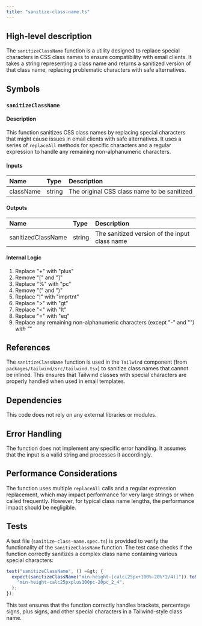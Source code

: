 ```yaml
---
title: "sanitize-class-name.ts"
---
```


## High-level description
The `sanitizeClassName` function is a utility designed to replace special characters in CSS class names to ensure compatibility with email clients. It takes a string representing a class name and returns a sanitized version of that class name, replacing problematic characters with safe alternatives.

## Symbols

### `sanitizeClassName`
#### Description
This function sanitizes CSS class names by replacing special characters that might cause issues in email clients with safe alternatives. It uses a series of `replaceAll` methods for specific characters and a regular expression to handle any remaining non-alphanumeric characters.

#### Inputs
| Name | Type | Description |
|:-----|:-----|:------------|
| className | string | The original CSS class name to be sanitized |

#### Outputs
| Name | Type | Description |
|:-----|:-----|:------------|
| sanitizedClassName | string | The sanitized version of the input class name |

#### Internal Logic
1. Replace "+" with "plus"
2. Remove "[" and "]"
3. Replace "%" with "pc"
4. Remove "(" and ")"
5. Replace "!" with "imprtnt"
6. Replace "&gt;" with "gt"
7. Replace "&lt;" with "lt"
8. Replace "=" with "eq"
9. Replace any remaining non-alphanumeric characters (except "-" and "_") with "_"

## References
The `sanitizeClassName` function is used in the `Tailwind` component (from `packages/tailwind/src/tailwind.tsx`) to sanitize class names that cannot be inlined. This ensures that Tailwind classes with special characters are properly handled when used in email templates.

## Dependencies
This code does not rely on any external libraries or modules.

## Error Handling
The function does not implement any specific error handling. It assumes that the input is a valid string and processes it accordingly.

## Performance Considerations
The function uses multiple `replaceAll` calls and a regular expression replacement, which may impact performance for very large strings or when called frequently. However, for typical class name lengths, the performance impact should be negligible.

## Tests
A test file (`sanitize-class-name.spec.ts`) is provided to verify the functionality of the `sanitizeClassName` function. The test case checks if the function correctly sanitizes a complex class name containing various special characters:

```typescript
test("sanitizeClassName", () =&gt; {
  expect(sanitizeClassName("min-height-[calc(25px+100%-20%*2/4)]")).toBe(
    "min-height-calc25pxplus100pc-20pc_2_4",
  );
});
```

This test ensures that the function correctly handles brackets, percentage signs, plus signs, and other special characters in a Tailwind-style class name.